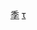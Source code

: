 {{template category
|type   = navbox
|topic  = 太平洋颶風季
|portal = 
}}

[[Category:太平洋颶風模板|季]]
[[Category:太平洋颶風季|τ]]